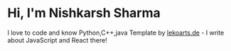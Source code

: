 # Hi, I'm Nishkarsh Sharma
I love to code and know Python,C++,java
Template by [lekoarts.de](https://www.lekoarts.de?utm_source=cara&utm_medium=Starter) - I write about JavaScript and React there!
